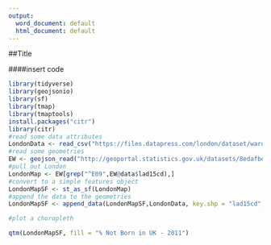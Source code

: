 ```yaml
---
output:
  word_document: default
  html_document: default
---
```

##Title





####insert code
```r
library(tidyverse)
library(geojsonio)
library(sf)
library(tmap)
library(tmaptools)
install.packages("citr")
library(citr)
#read some data attributes
LondonData <- read_csv("https://files.datapress.com/london/dataset/ward-profiles-and-atlas/2015-09-24T14:21:24/ward-profiles-excel-version.csv", na = "n/a")
#read some geometries
EW <- geojson_read("http://geoportal.statistics.gov.uk/datasets/8edafbe3276d4b56aec60991cbddda50_2.geojson", what = "sp")
#pull out London
LondonMap <- EW[grep("^E09",EW@data$lad15cd),]
#convert to a simple features object
LondonMapSF <- st_as_sf(LondonMap)
#append the data to the geometries
LondonMapSF <- append_data(LondonMapSF,LondonData, key.shp = "lad15cd", key.data = "New code", ignore.duplicates = TRUE)

#plot a choropleth

qtm(LondonMapSF, fill = "% Not Born in UK - 2011")





```


